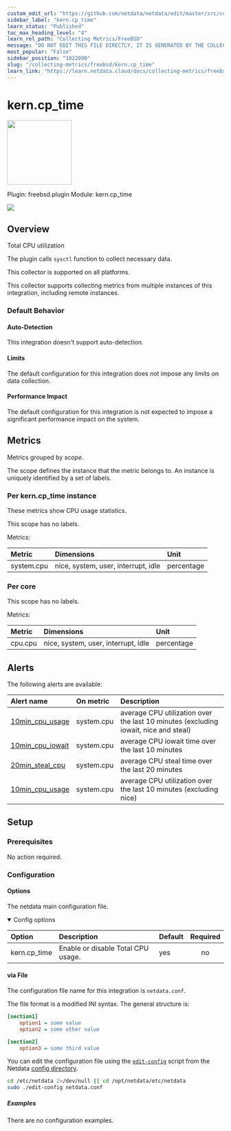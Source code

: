 ```yaml
---
custom_edit_url: "https://github.com/netdata/netdata/edit/master/src/collectors/freebsd.plugin/metadata.yaml"
sidebar_label: "kern.cp_time"
learn_status: "Published"
toc_max_heading_level: "4"
learn_rel_path: "Collecting Metrics/FreeBSD"
message: "DO NOT EDIT THIS FILE DIRECTLY, IT IS GENERATED BY THE COLLECTOR'S metadata.yaml FILE"
most_popular: "False"
sidebar_position: "1022090"
slug: "/collecting-metrics/freebsd/kern.cp_time"
learn_link: "https://learn.netdata.cloud/docs/collecting-metrics/freebsd/kern.cp_time"
---
```



# kern.cp_time


<img src="https://netdata.cloud/img/freebsd.svg" width="150"/>


Plugin: freebsd.plugin
Module: kern.cp_time

<img src="https://img.shields.io/badge/maintained%20by-Netdata-%2300ab44" />

## Overview

Total CPU utilization

The plugin calls `sysctl` function to collect necessary data.

This collector is supported on all platforms.

This collector supports collecting metrics from multiple instances of this integration, including remote instances.


### Default Behavior

#### Auto-Detection

This integration doesn't support auto-detection.

#### Limits

The default configuration for this integration does not impose any limits on data collection.

#### Performance Impact

The default configuration for this integration is not expected to impose a significant performance impact on the system.

## Metrics

Metrics grouped by *scope*.

The scope defines the instance that the metric belongs to. An instance is uniquely identified by a set of labels.



### Per kern.cp_time instance

These metrics show CPU usage statistics.

This scope has no labels.

Metrics:

| Metric | Dimensions | Unit |
|:------|:----------|:----|
| system.cpu | nice, system, user, interrupt, idle | percentage |

### Per core



This scope has no labels.

Metrics:

| Metric | Dimensions | Unit |
|:------|:----------|:----|
| cpu.cpu | nice, system, user, interrupt, idle | percentage |



## Alerts


The following alerts are available:

| Alert name  | On metric | Description |
|:------------|:----------|:------------|
| [ 10min_cpu_usage ](https://github.com/netdata/netdata/blob/master/src/health/health.d/cpu.conf) | system.cpu | average CPU utilization over the last 10 minutes (excluding iowait, nice and steal) |
| [ 10min_cpu_iowait ](https://github.com/netdata/netdata/blob/master/src/health/health.d/cpu.conf) | system.cpu | average CPU iowait time over the last 10 minutes |
| [ 20min_steal_cpu ](https://github.com/netdata/netdata/blob/master/src/health/health.d/cpu.conf) | system.cpu | average CPU steal time over the last 20 minutes |
| [ 10min_cpu_usage ](https://github.com/netdata/netdata/blob/master/src/health/health.d/cpu.conf) | system.cpu | average CPU utilization over the last 10 minutes (excluding nice) |


## Setup


### Prerequisites

No action required.

### Configuration

#### Options

The netdata main configuration file.

<details open>
<summary>Config options</summary>



| Option | Description | Default | Required |
|:-----|:------------|:--------|:---------:|
| kern.cp_time | Enable or disable Total CPU usage. | yes | no |


</details>



#### via File

The configuration file name for this integration is `netdata.conf`.

The file format is a modified INI syntax. The general structure is:

```ini
[section1]
    option1 = some value
    option2 = some other value

[section2]
    option3 = some third value
```
You can edit the configuration file using the [`edit-config`](/docs/netdata-agent/configuration#edit-a-configuration-file-using-edit-config) script from the
Netdata [config directory](/docs/netdata-agent/configuration#the-netdata-config-directory).

```bash
cd /etc/netdata 2>/dev/null || cd /opt/netdata/etc/netdata
sudo ./edit-config netdata.conf
```

##### Examples
There are no configuration examples.


